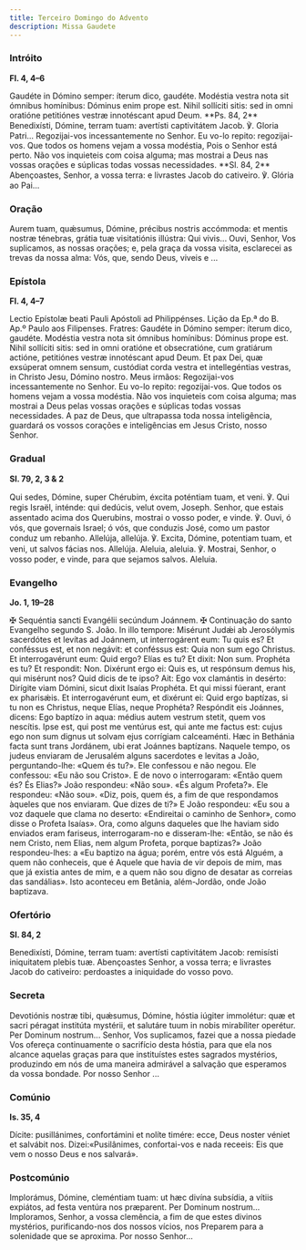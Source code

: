 ```yaml
---
title: Terceiro Domingo do Advento
description: Missa Gaudete
---
```


### Intróito

**Fl. 4, 4–6**

<div class="side-by-side not-content">
  <span>
    Gaudéte in Dómino semper: íterum dico, gaudéte. Modéstia vestra nota sit ómnibus homínibus:
    Dóminus enim prope est. Nihil sollíciti sitis: sed in omni oratióne petitiónes vestræ
    innotéscant apud Deum. **Ps. 84, 2** Benedixísti, Dómine, terram tuam: avertísti captivitátem
    Jacob. ℣. Gloria Patri...
  </span>
  <span>
    Regozijai-vos incessantemente no Senhor. Eu vo-lo repito: regozijai-vos. Que todos os homens
    vejam a vossa modéstia, Pois o Senhor está perto. Não vos inquieteis com coisa alguma; mas
    mostrai a Deus nas vossas orações e súplicas todas vossas necessidades. **Sl. 84, 2**
    Abençoastes, Senhor, a vossa terra: e livrastes Jacob do cativeiro. ℣. Glória ao Pai...
  </span>
</div>

### Oração

<div class="side-by-side not-content">
  <span>
    Aurem tuam, quǽsumus, Dómine, précibus nostris accómmoda: et mentis nostræ ténebras, grátia tuæ
    visitatiónis illústra: Qui vivis...
  </span>
  <span>
    Ouvi, Senhor, Vos suplicamos, as nossas orações; e, pela graça da vossa visita, esclarecei as
    trevas da nossa alma: Vós, que, sendo Deus, viveis e ...
  </span>
</div>

### Epístola

**Fl. 4, 4–7**

<div class="side-by-side not-content">
  <span>Lectio Epístolæ beati Pauli Apóstoli ad Philippénses.</span>
  <span>Lição da Ep.ª do B. Ap.º Paulo aos Filipenses.</span>
  <span>
    Fratres: Gaudéte in Dómino semper: íterum dico, gaudéte. Modéstia vestra nota sit ómnibus
    homínibus: Dóminus prope est. Nihil sollíciti sitis: sed in omni oratióne et obsecratióne, cum
    gratiárum actióne, petitiónes vestræ innotéscant apud Deum. Et pax Dei, quæ exsúperat omnem
    sensum, custódiat corda vestra et intellegéntias vestras, in Christo Jesu, Dómino nostro.
  </span>
  <span>
    Meus irmãos: Regozijai-vos incessantemente no Senhor. Eu vo-lo repito: regozijai-vos. Que todos
    os homens vejam a vossa modéstia. Não vos inquieteis com coisa alguma; mas mostrai a Deus pelas
    vossas orações e súplicas todas vossas necessidades. A paz de Deus, que ultrapassa toda nossa
    inteligência, guardará os vossos corações e inteligências em Jesus Cristo, nosso Senhor.
  </span>
</div>

### Gradual

**Sl. 79, 2, 3 & 2**

<div class="side-by-side not-content">
  <span>
    Qui sedes, Dómine, super Chérubim, éxcita poténtiam tuam, et veni. ℣. Qui regis Israël, inténde:
    qui dedúcis, velut ovem, Joseph.
  </span>
  <span>
    Senhor, que estais assentado acima dos Querubins, mostrai o vosso poder, e vinde. ℣. Ouvi, ó
    vós, que governais Israel; ó vós, que conduzis José, como um pastor conduz um rebanho.
  </span>
  <span>
    Allelúja, allelúja. ℣. Excita, Dómine, potentiam tuam, et veni, ut salvos fácias nos. Allelúja.
  </span>
  <span>
    Aleluia, aleluia. ℣. Mostrai, Senhor, o vosso poder, e vinde, para que sejamos salvos. Aleluia.
  </span>
</div>

### Evangelho

**Jo. 1, 19–28**

<div class="side-by-side not-content">
  <span>
    <span class="text-red-500">✠</span> Sequéntia sancti Evangélii secúndum Joánnem.
  </span>
  <span>
    <span class="text-red-500">✠</span> Continuação do santo Evangelho segundo S. João.
  </span>
  <span>
    In illo tempore: Misérunt Judǽi ab Jerosólymis sacerdótes et levítas ad Joánnem, ut
    interrogárent eum: Tu quis es? Et conféssus est, et non negávit: et conféssus est: Quia non sum
    ego Christus. Et interrogavérunt eum: Quid ergo? Elías es tu? Et dixit: Non sum. Prophéta es tu?
    Et respondit: Non. Dixérunt ergo ei: Quis es, ut respónsum demus his, qui misérunt nos? Quid
    dicis de te ipso? Ait: Ego vox clamántis in desérto: Dirígite viam Dómini, sicut dixit Isaías
    Prophéta. Et qui missi fúerant, erant ex pharisǽis. Et interrogavérunt eum, et dixérunt ei: Quid
    ergo baptízas, si tu non es Christus, neque Elías, neque Prophéta? Respóndit eis Joánnes,
    dicens: Ego baptízo in aqua: médius autem vestrum stetit, quem vos nescítis. Ipse est, qui post
    me ventúrus est, qui ante me factus est: cujus ego non sum dignus ut solvam ejus corrígiam
    calceaménti. Hæc in Bethánia facta sunt trans Jordánem, ubi erat Joánnes baptízans.
  </span>
  <span>
    Naquele tempo, os judeus enviaram de Jerusalém alguns sacerdotes e levitas a João,
    perguntando-lhe: «Quem és tu?». Ele confessou e não negou. Ele confessou: «Eu não sou Cristo». E
    de novo o interrogaram: «Então quem és? És Elias?» João respondeu: «Não sou». «És algum
    Profeta?». Ele respondeu: «Não sou». «Diz, pois, quem és, a fim de que respondamos àqueles que
    nos enviaram. Que dizes de ti?» E João respondeu: «Eu sou a voz daquele que clama no deserto:
    «Endireitai o caminho de Senhor», como disse o Profeta Isaías». Ora, como alguns daqueles que
    lhe haviam sido enviados eram fariseus, interrogaram-no e disseram-lhe: «Então, se não és nem
    Cristo, nem Elias, nem algum Profeta, porque baptizas?» João respondeu-lhes: a «Eu baptizo na
    água; porém, entre vós está Alguém, a quem não conheceis, que é Aquele que havia de vir depois
    de mim, mas que já existia antes de mim, e a quem não sou digno de desatar as correias das
    sandálias». Isto aconteceu em Betânia, além-Jordão, onde João baptizava.
  </span>
</div>

### Ofertório

**Sl. 84, 2**

<div class="side-by-side not-content">
  <span>
    Benedixísti, Dómine, terram tuam: avertísti captivitátem Jacob: remisísti iniquitatem plebis
    tuæ.
  </span>
  <span>
    Abençoastes Senhor, a vossa terra; e livrastes Jacob do cativeiro: perdoastes a iniquidade do
    vosso povo.
  </span>
</div>

### Secreta

<div class="side-by-side not-content">
  <span>
    Devotiónis nostræ tibi, quǽsumus, Dómine, hóstia iúgiter immolétur: quæ et sacri péragat
    institúta mystérii, et salutáre tuum in nobis mirabíliter operétur. Per Dominum nostrum...
  </span>
  <span>
    Senhor, Vos suplicamos, fazei que a nossa piedade Vos ofereça continuamente o sacrifício desta
    hóstia, para que ela nos alcance aquelas graças para que instituístes estes sagrados mystérios,
    produzindo em nós de uma maneira admirável a salvação que esperamos da vossa bondade. Por nosso
    Senhor ...
  </span>
</div>

### Comúnio

**Is. 35, 4**

<div class="side-by-side not-content">
  <span>
    Dícite: pusillánimes, confortámini et nolíte timére: ecce, Deus noster véniet et salvábit nos.
  </span>
  <span>
    Dizei:«Pusilânimes, confortai-vos e nada receeis: Eis que vem o nosso Deus e nos salvará».
  </span>
</div>

### Postcomúnio

<div class="side-by-side not-content">
  <span>
    Implorámus, Dómine, cleméntiam tuam: ut hæc divína subsídia, a vítiis expiátos, ad festa ventúra
    nos præparent. Per Dominum nostrum...
  </span>
  <span>
    Imploramos, Senhor, a vossa clemência, a fim de que estes divinos mystérios, purificando-nos dos
    nossos vícios, nos Preparem para a solenidade que se aproxima. Por nosso Senhor...
  </span>
</div>
